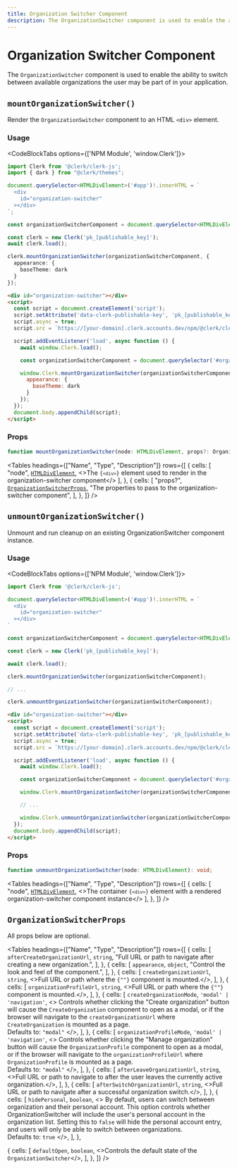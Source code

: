 ```yaml
---
title: Organization Switcher Component
description: The OrganizationSwitcher component is used to enable the ability to switch between available organizations the user may be part of in your application.
---
```



# Organization Switcher Component

<Images alt="Organization Switcher Example" width={992} height={568} src="/docs/images/ui-components/component-org_switcher.svg" />

The `OrganizationSwitcher` component is used to enable the ability to switch between available organizations the user may be part of in your application.

## `mountOrganizationSwitcher()`

Render the `OrganizationSwitcher` component to an HTML `<div>` element.

### Usage

<CodeBlockTabs options={['NPM Module', 'window.Clerk']}>
  ```typescript {15-19}
  import Clerk from '@clerk/clerk-js';
  import { dark } from "@clerk/themes";

  document.querySelector<HTMLDivElement>('#app')!.innerHTML = `
    <div
      id="organization-switcher"
    ></div>
  `;

  const organizationSwitcherComponent = document.querySelector<HTMLDivElement>('#organization-switcher')!;

  const clerk = new Clerk('pk_[publishable_key]');
  await clerk.load();

  clerk.mountOrganizationSwitcher(organizationSwitcherComponent, {
    appearance: {
      baseTheme: dark
    }
  });
  ```

  ```html {13-17}
  <div id="organization-switcher"></div>
  <script>
    const script = document.createElement('script');
    script.setAttribute('data-clerk-publishable-key', 'pk_[publishable_key]');
    script.async = true;
    script.src = `https://[your-domain].clerk.accounts.dev/npm/@clerk/clerk-js@latest/dist/clerk.browser.js`;

    script.addEventListener('load', async function () {
      await window.Clerk.load();

      const organizationSwitcherComponent = document.querySelector('#organization-switcher');

      window.Clerk.mountOrganizationSwitcher(organizationSwitcherComponent, {
        appearance: {
          baseTheme: dark
        }
      });
    });
    document.body.appendChild(script);
  </script>
  ```
</CodeBlockTabs>

### Props

```typescript
function mountOrganizationSwitcher(node: HTMLDivElement, props?: OrganizationSwitcherProps): void;
```

<Tables
  headings={["Name", "Type", "Description"]}
  rows={[
  {
  cells: [
  "node",
  <a href="https://developer.mozilla.org/en-US/docs/Web/API/HTMLDivElement"><code>HTMLDivElement</code></a>,
  <>The <code>{`<div>`}</code> element used to render in the organization-switcher component</>
  ],
  },
  {
  cells: [
  "props?",
  <a href="#organizationswitcherprops"><code>OrganizationSwitcherProps</code></a>,
  "The properties to pass to the organization-switcher component",
  ],
  },
  ]}
/>

## `unmountOrganizationSwitcher()`

Unmount and run cleanup on an existing OrganizationSwitcher component instance.

### Usage

<CodeBlockTabs options={['NPM Module', 'window.Clerk']}>
  ```typescript {19}
  import Clerk from '@clerk/clerk-js';

  document.querySelector<HTMLDivElement>('#app')!.innerHTML = `
    <div
      id="organization-switcher"
    ></div>
  `

  const organizationSwitcherComponent = document.querySelector<HTMLDivElement>('#organization-switcher')!;

  const clerk = new Clerk('pk_[publishable_key]');

  await clerk.load();

  clerk.mountOrganizationSwitcher(organizationSwitcherComponent);

  // ...

  clerk.unmountOrganizationSwitcher(organizationSwitcherComponent);
  ```

  ```html {17}
  <div id="organization-switcher"></div>
  <script>
    const script = document.createElement('script');
    script.setAttribute('data-clerk-publishable-key', 'pk_[publishable_key]');
    script.async = true;
    script.src = `https://[your-domain].clerk.accounts.dev/npm/@clerk/clerk-js@latest/dist/clerk.browser.js`;

    script.addEventListener('load', async function () {
      await window.Clerk.load();

      const organizationSwitcherComponent = document.querySelector('#organization-switcher');

      window.Clerk.mountOrganizationSwitcher(organizationSwitcherComponent);

      // ...

      window.Clerk.unmountOrganizationSwitcher(organizationSwitcherComponent);
    });
    document.body.appendChild(script);
  </script>
  ```
</CodeBlockTabs>

### Props

```typescript
function unmountOrganizationSwitcher(node: HTMLDivElement): void;
```

<Tables
  headings={["Name", "Type", "Description"]}
  rows={[
  {
  cells: [
  "node",
  <a href="https://developer.mozilla.org/en-US/docs/Web/API/HTMLDivElement"><code>HTMLDivElement</code></a>,
  <>The container <code>{`<div>`}</code> element with a rendered organization-switcher component instance</>
  ],
  },
  ]}
/>

## `OrganizationSwitcherProps`

All props below are optional.

<Tables
  headings={["Name", "Type", "Description"]}
  rows={[
  {
  cells: [
  <code>afterCreateOrganizationUrl</code>,
  <code>string</code>,
  "Full URL or path to navigate after creating a new organization.",
  ],
  },
  {
  cells: [
  <code>appearance</code>,
  <code>object</code>,
  "Control the look and feel of the component.",
  ],
  },
  {
  cells: [
  <code>createOrganizationUrl</code>,
  <code>string</code>,
  <>Full URL or path where the <code>{"<CreateOrganization />"}</code> component is mounted.</>,
  ],
  },
  {
  cells: [
  <code>organizationProfileUrl</code>,
  <code>string</code>,
  <>Full URL or path where the <code>{"<OrganizationProfile />"}</code> component is mounted.</>,
  ],
  },
  {
  cells: [
  <code>createOrganizationMode</code>,
  <code>'modal' | 'navigation'</code>,
  <>
  Controls whether clicking the "Create organization" button will cause
  the <code>CreateOrganization</code> component to open as a modal, or if the browser will navigate
  to the <code>createOrganizationUrl</code> where <code>CreateOrganization</code> is mounted as a page.
  <br/>
  Defaults to: <code>"modal"</code>
  </>,
  ],
  },
  {
  cells: [
  <code>organizationProfileMode</code>,
  <code>'modal' | 'navigation'</code>,
  <>
  Controls whether clicking the "Manage organization" button will cause
  the <code>OrganizationProfile</code> component to open as a modal, or if the browser will navigate
  to the <code>organizationProfileUrl</code> where <code>OrganizationProfile</code> is mounted as a page.
  <br/>
  Defaults to: <code>"modal"</code>
  </>,
  ],
  },
  {
  cells: [
  <code>afterLeaveOrganizationUrl</code>,
  <code>string</code>,
  <>Full URL or path to navigate to after the user leaves the currently active organization.</>,
  ],
  },
  {
  cells: [
  <code>afterSwitchOrganizationUrl</code>,
  <code>string</code>,
  <>Full URL or path to navigate after a successful organization switch.</>,
  ],
  },
  {
  cells: [
  <code>hidePersonal</code>,
  <code>boolean</code>,
  <>
  By default, users can switch between organization and their personal account.
  This option controls whether OrganizationSwitcher will include the user's personal account
  in the organization list. Setting this to `false` will hide the personal account entry,
  and users will only be able to switch between organizations.
  <br/>
  Defaults to: <code>true</code>
  </>,
  ],
  },

  {
  cells: [
  <code>defaultOpen</code>,
  <code>boolean</code>,
  <>Controls the default state of the <code>OrganizationSwitcher</code></>,
  ],
  },
  ]}
/>
